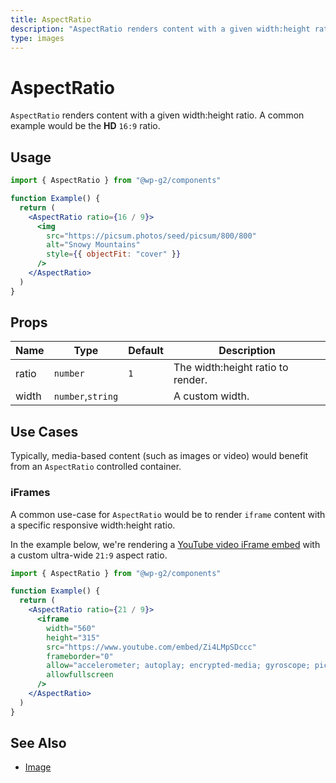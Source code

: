 ```yaml
---
title: AspectRatio
description: "AspectRatio renders content with a given width:height ratio. A common example would be the HD 16:9 ratio."
type: images
---
```


# AspectRatio

`AspectRatio` renders content with a given width:height ratio. A common example would be the **HD** `16:9` ratio.

## Usage

```jsx live
import { AspectRatio } from "@wp-g2/components"

function Example() {
  return (
    <AspectRatio ratio={16 / 9}>
      <img
        src="https://picsum.photos/seed/picsum/800/800"
        alt="Snowy Mountains"
        style={{ objectFit: "cover" }}
      />
    </AspectRatio>
  )
}
```

## Props

| Name  | Type              | Default | Description                       |
| ----- | ----------------- | ------- | --------------------------------- |
| ratio | `number`          | `1`     | The width:height ratio to render. |
| width | `number`,`string` |         | A custom width.                   |

## Use Cases

Typically, media-based content (such as images or video) would benefit from an `AspectRatio` controlled container.

### iFrames

A common use-case for `AspectRatio` would be to render `iframe` content with a specific responsive width:height ratio.

In the example below, we're rendering a [YouTube video iFrame embed](https://www.youtube.com/watch?v=Zi4LMpSDccc) with a custom ultra-wide `21:9` aspect ratio.

```jsx live
import { AspectRatio } from "@wp-g2/components"

function Example() {
  return (
    <AspectRatio ratio={21 / 9}>
      <iframe
        width="560"
        height="315"
        src="https://www.youtube.com/embed/Zi4LMpSDccc"
        frameborder="0"
        allow="accelerometer; autoplay; encrypted-media; gyroscope; picture-in-picture"
        allowfullscreen
      />
    </AspectRatio>
  )
}
```

## See Also

- [Image](/components/image/)
